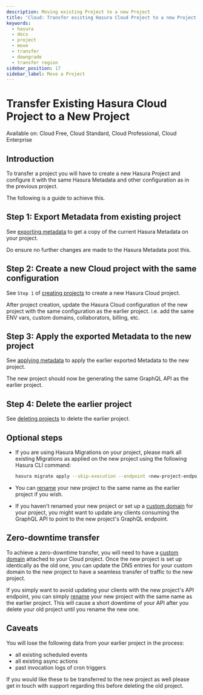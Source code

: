 ```yaml
---
description: Moving existing Project to a new Project
title: 'Cloud: Transfer existing Hasura Cloud Project to a new Project'
keywords:
  - hasura
  - docs
  - project
  - move
  - transfer
  - downgrade
  - transfer region
sidebar_position: 17
sidebar_label: Move a Project
---
```



# Transfer Existing Hasura Cloud Project to a New Project

<div className="badge badge--primary heading-badge">
  Available on: Cloud Free, Cloud Standard, Cloud Professional, Cloud Enterprise
</div>

## Introduction

To transfer a project you will have to create a new Hasura Project and configure it with the same Hasura Metadata and
other configuration as in the previous project.

The following is a guide to achieve this.

## Step 1: Export Metadata from existing project

See [exporting metadata](/migrations-metadata-seeds/manage-metadata.mdx) to get a copy of the current Hasura Metadata on
your project.

Do ensure no further changes are made to the Hasura Metadata post this.

## Step 2: Create a new Cloud project with the same configuration

See `Step 1` of [creating projects](/hasura-cloud/projects/create.mdx) to create a new Hasura Cloud project.

After project creation, update the Hasura Cloud configuration of the new project with the same configuration as the
earlier project. i.e. add the same ENV vars, custom domains, collaborators, billing, etc.

## Step 3: Apply the exported Metadata to the new project

See [applying metadata](/migrations-metadata-seeds/manage-metadata.mdx) to apply the earlier exported Metadata to the
new project.

The new project should now be generating the same GraphQL API as the earlier project.

## Step 4: Delete the earlier project

See [deleting projects](/hasura-cloud/projects/delete.mdx) to delete the earlier project.

## Optional steps

- If you are using Hasura Migrations on your project, please mark all existing Migrations as applied on the new project
  using the following Hasura CLI command:

  ```bash
  hasura migrate apply --skip-execution --endpoint <new-project-endpoint> --admin-secret <new-project-admin-secret> --all-databases
  ```

- You can [rename](/hasura-cloud/projects/details.mdx#rename-project) your new project to the same name as the earlier
  project if you wish.

- If you haven't renamed your new project or set up a [custom domain](/hasura-cloud/projects/domains.mdx) for your
  project, you might want to update any clients consuming the GraphQL API to point to the new project's GraphQL
  endpoint.

## Zero-downtime transfer

To achieve a zero-downtime transfer, you will need to have a [custom domain](/hasura-cloud/projects/domains.mdx)
attached to your Cloud project. Once the new project is set up identically as the old one, you can update the DNS
entries for your custom domain to the new project to have a seamless transfer of traffic to the new project.

If you simply want to avoid updating your clients with the new project's API endpoint, you can simply
[rename](/hasura-cloud/projects/details.mdx#rename-project) your new project with the same name as the earlier project.
This will cause a short downtime of your API after you delete your old project until you rename the new one.

## Caveats

You will lose the following data from your earlier project in the process:

- all existing scheduled events
- all existing async actions
- past invocation logs of cron triggers

If you would like these to be transferred to the new project as well please get in touch with support regarding this
before deleting the old project.
